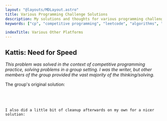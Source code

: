 ```yaml
---
layout: "@layouts/MDLayout.astro"
title: Various Programming Challenge Solutions
description: My solutions and thoughts for various programming challenges!
keywords: ["cp", "competitive programming", "leetcode", "algorithms", "data structures", "kattis"]

indexTitle: Various Other Platforms
---
```








<Intro />


## Kattis: Need for Speed <Spec href="https://open.kattis.com/problems/speed" cdate="2024-03-21" />

*This problem was solved in the context of competitive programming practice, solving problems in a group setting. I was the writer, but other members of the group provided the vast majority of the thinking/solving.*

The group's original solution:


<SpoilerBlock buttonLabel="Original Group Solution">
    <Code code={SolNeedForSpeed01} lang="py" />
</SpoilerBlock>

I also did a little bit of cleanup afterwards on my own for a nicer solution:


<Code code={SolNeedForSpeed02} lang="py" />

